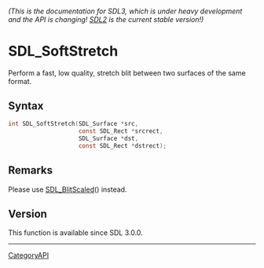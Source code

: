 ====== (This is the documentation for SDL3, which is under heavy development and the API is changing! [https://wiki.libsdl.org/SDL2/ SDL2] is the current stable version!) ======
= SDL_SoftStretch =

Perform a fast, low quality, stretch blit between two surfaces of the same format.

== Syntax ==

<syntaxhighlight lang='c'>
int SDL_SoftStretch(SDL_Surface *src,
                    const SDL_Rect *srcrect,
                    SDL_Surface *dst,
                    const SDL_Rect *dstrect);
</syntaxhighlight>

== Remarks ==

Please use [[SDL_BlitScaled]]() instead.

== Version ==

This function is available since SDL 3.0.0.

----
[[CategoryAPI]]


